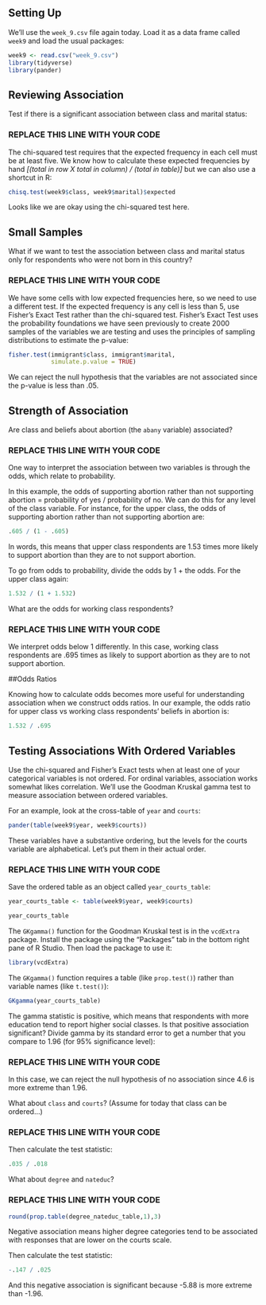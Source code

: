 ## Setting Up

We'll use the `week_9.csv` file again today. Load it as a data frame called `week9` and load the usual packages:

```r
week9 <- read.csv("week_9.csv")
library(tidyverse)
library(pander)
```

## Reviewing Association

Test if there is a significant association between class and marital status:

### REPLACE THIS LINE WITH YOUR CODE


The chi-squared test requires that the expected frequency in each cell must be at least five. We know how to calculate these expected frequencies by hand *[(total in row X total in column) / (total in table)]* but we can also use a shortcut in R:

```r
chisq.test(week9$class, week9$marital)$expected
```

Looks like we are okay using the chi-squared test here. 

## Small Samples

What if we want to test the association between class and marital status only for respondents who were not born in this country?

### REPLACE THIS LINE WITH YOUR CODE


We have some cells with low expected frequencies here, so we need to use a different test. If the expected frequency is any cell is less than 5, use Fisher's Exact Test rather than the chi-squared test. Fisher's Exact Test uses the probability foundations we have seen previously to create 2000 samples of the variables we are testing and uses the principles of sampling distributions to estimate the p-value:

```r
fisher.test(immigrant$class, immigrant$marital, 
            simulate.p.value = TRUE) 
```

We can reject the null hypothesis that the variables are not associated since the p-value is less than .05.


## Strength of Association

Are class and beliefs about abortion (the `abany` variable) associated?

### REPLACE THIS LINE WITH YOUR CODE


One way to interpret the association between two variables is through the odds, which relate to probability.

In this example, the odds of supporting abortion rather than not supporting abortion = probability of yes / probability of no. We can do this for any level of the class variable. For instance, for the upper class, the odds of supporting abortion rather than not supporting abortion are:

```r
.605 / (1 - .605)
```

In words, this means that upper class respondents are 1.53 times more likely to support abortion than they are to not support abortion. 

To go from odds to probability, divide the odds by 1 + the odds. For the upper class again:

```r
1.532 / (1 + 1.532)
```

What are the odds for working class respondents?

### REPLACE THIS LINE WITH YOUR CODE


We interpret odds below 1 differently. In this case, working class respondents are .695 times as likely to support abortion as they are to not support abortion.

##Odds Ratios

Knowing how to calculate odds becomes more useful for understanding association when we construct odds ratios. In our example, the odds ratio for upper class vs working class respondents' beliefs in abortion is:

```r
1.532 / .695
```


## Testing Associations With Ordered Variables

Use the chi-squared and Fisher's Exact tests when at least one of your categorical variables is not ordered. For ordinal variables, association works somewhat likes correlation. We'll use the Goodman Kruskal gamma test to measure association between ordered variables.

For an example, look at the cross-table of `year` and `courts`:

```r
pander(table(week9$year, week9$courts))
```

These variables have a substantive ordering, but the levels for the courts variable are alphabetical. Let's put them in their actual order.

### REPLACE THIS LINE WITH YOUR CODE

Save the ordered table as an object called `year_courts_table`:

```r
year_courts_table <- table(week9$year, week9$courts)

year_courts_table
```

The `GKgamma()` function for the Goodman Kruskal test is in the `vcdExtra` package. Install the package using the "Packages" tab in the bottom right pane of R Studio. Then load the package to use it:

```r
library(vcdExtra)
```

The `GKgamma()` function requires a table (like `prop.test()`) rather than variable names (like `t.test()`):

```r
GKgamma(year_courts_table)
```

The gamma statistic is positive, which means that respondents with more education tend to report higher social classes. Is that positive association significant? Divide gamma by its standard error to get a number that you compare to 1.96 (for 95% significance level):

### REPLACE THIS LINE WITH YOUR CODE


In this case, we can reject the null hypothesis of no association since 4.6 is more extreme than 1.96.

What about `class` and `courts`? (Assume for today that class can be ordered...)

### REPLACE THIS LINE WITH YOUR CODE


Then calculate the test statistic:

```r
.035 / .018
```


What about `degree` and `nateduc`?

### REPLACE THIS LINE WITH YOUR CODE


```r
round(prop.table(degree_nateduc_table,1),3)
```

Negative association means higher degree categories tend to be associated with responses that are lower on the courts scale. 

Then calculate the test statistic:

```r
-.147 / .025
```

And this negative association is significant because -5.88 is more extreme than -1.96.

